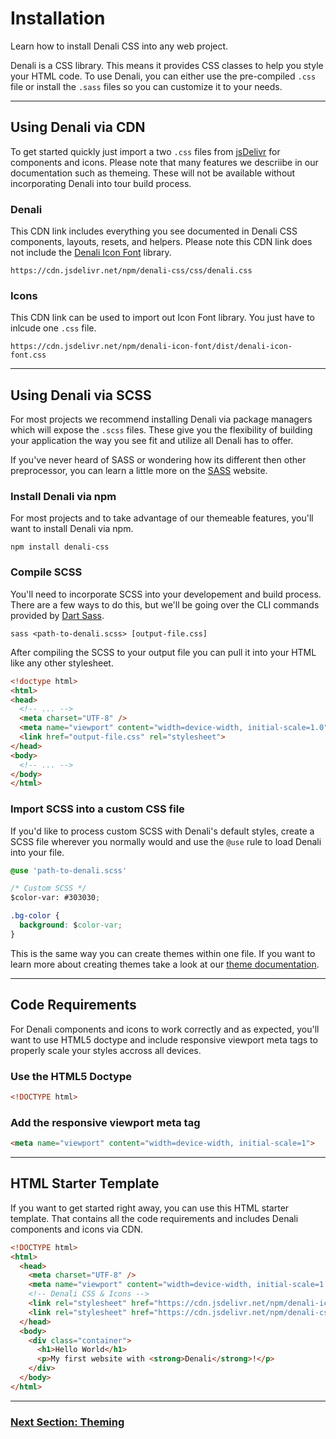 
<Meta title="Get Started/Installation" />

# Installation
Learn how to install Denali CSS into any web project.

Denali is a CSS library. This means it provides CSS classes to help you style your HTML code.
To use Denali, you can either use the pre-compiled `.css` file or install the `.sass` files so you can customize it to your needs.

---

## Using Denali via CDN
To get started quickly just import a two `.css` files from [jsDelivr](https://www.jsdelivr.com/) for components and icons. Please note that many features we descriibe in our documentation such as themeing. These will not be available without incorporating Denali into tour build process.

### Denali
This CDN link includes everything you see documented in Denali CSS components, layouts, resets, and helpers. Please note this CDN link does not include the [Denali Icon Font](https://github.com/denali-design/denali-icon-font) library.
```
https://cdn.jsdelivr.net/npm/denali-css/css/denali.css
```

### Icons
This CDN link can be used to import out Icon Font library. You just have to inlcude one `.css` file.
```
https://cdn.jsdelivr.net/npm/denali-icon-font/dist/denali-icon-font.css
```

---

## Using Denali via SCSS
For most projects we recommend installing Denali via package managers which will expose the `.scss` files. These give you the flexibility of building your application the way you see fit and utilize all Denali has to offer.

If you've never heard of SASS or wondering how its different then other preprocessor, you can learn a little more on the [SASS](https://sass-lang.com/) website.

### Install Denali via npm
For most projects and to take advantage of our themeable features, you'll want to install Denali via npm.
```
npm install denali-css
```

### Compile SCSS
You'll need to incorporate SCSS into your developement and build process. There are a few ways to do this, but we'll be going over the CLI commands provided by [Dart Sass](https://sass-lang.com/dart-sass).
```
sass <path-to-denali.scss> [output-file.css]
```

After compiling the SCSS to your output file you can pull it into your HTML like any other stylesheet.
```html
<!doctype html>
<html>
<head>
  <!-- ... -->
  <meta charset="UTF-8" />
  <meta name="viewport" content="width=device-width, initial-scale=1.0" />
  <link href="output-file.css" rel="stylesheet">
</head>
<body>
  <!-- ... -->
</body>
</html>
```

### Import SCSS into a custom CSS file
If you'd like to process custom SCSS with Denali's default styles, create a SCSS file wherever you normally would and use the `@use` rule to load Denali into your file.
```css
@use 'path-to-denali.scss'

/* Custom SCSS */
$color-var: #303030;

.bg-color {
  background: $color-var;
}
```

This is the same way you can create themes within one file. If you want to learn more about creating themes take a look at our [theme documentation](/?path=/story/get-started-theming--page).

---

## Code Requirements
For Denali components and icons to work correctly and as expected, you'll want to use HTML5 doctype and include responsive viewport meta tags to properly scale your styles accross all devices.

### Use the HTML5 Doctype
```html
<!DOCTYPE html>
```

### Add the responsive viewport meta tag
```html
<meta name="viewport" content="width=device-width, initial-scale=1">
```

---

## HTML Starter Template
If you want to get started right away, you can use this HTML starter template. That contains all the code requirements and includes Denali components and icons via CDN.

```html
<!DOCTYPE html>
<html>
  <head>
    <meta charset="UTF-8" />
    <meta name="viewport" content="width=device-width, initial-scale=1.0" />
    <!-- Denali CSS & Icons -->
    <link rel="stylesheet" href="https://cdn.jsdelivr.net/npm/denali-icon-font/dist/denali-icon-font.css">
    <link rel="stylesheet" href="https://cdn.jsdelivr.net/npm/denali-css/css/denali.css">
  </head>
  <body>
    <div class="container">
      <h1>Hello World</h1>
      <p>My first website with <strong>Denali</strong>!</p>
    </div>
  </body>
</html>
```

---

<h3><a href="/?path=/story/get-started-theming--page">Next Section: Theming</a></h3>